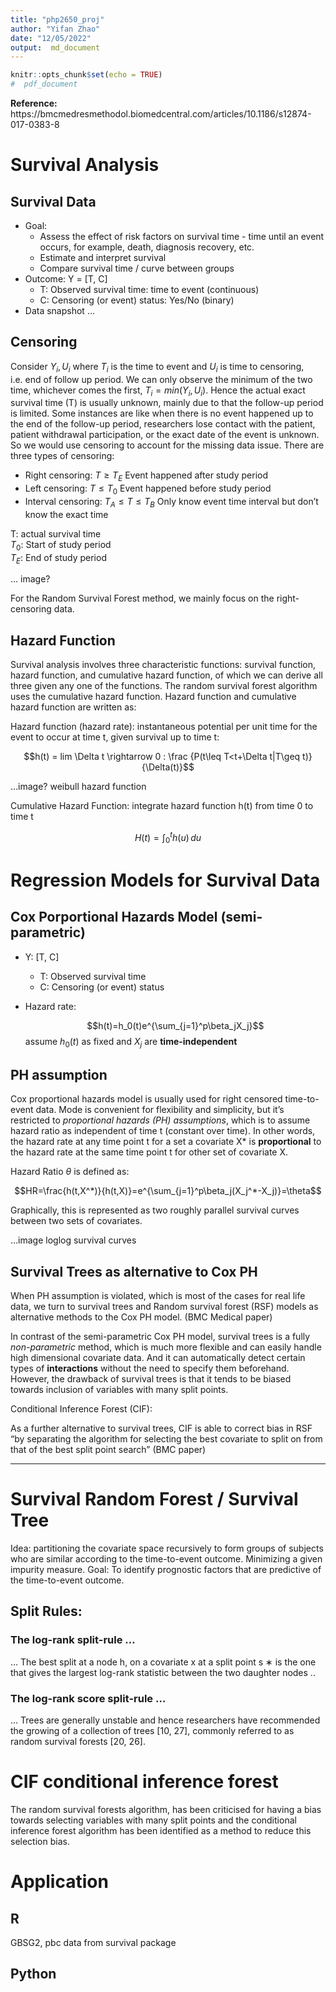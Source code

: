 ```yaml
---
title: "php2650_proj"
author: "Yifan Zhao"
date: "12/05/2022"
output:  md_document
---
```


```r
knitr::opts_chunk$set(echo = TRUE)
#  pdf_document
```


**Reference:**
https://bmcmedresmethodol.biomedcentral.com/articles/10.1186/s12874-017-0383-8




# Survival Analysis

## Survival Data

* Goal: 
    * Assess the effect of risk factors on survival time - time until an event occurs, for example, death, diagnosis recovery, etc.
    * Estimate and interpret survival
    * Compare survival time / curve between groups

* Outcome: Y = [T, C] 
  * T: Observed survival time: time to event (continuous)
  * C: Censoring (or event) status: Yes/No (binary)
  
  <!-- Y_i: time to event; U_i Time to censoring -->

* Data snapshot ...


## Censoring

Consider $Y_i, U_i$ where $T_i$ is the time to event and $U_i$ is time to censoring, i.e. end of follow up period. We can only observe the minimum of the two time, whichever comes the first, $T_i = min(Y_i,U_i)$. Hence the actual exact survival time (T) is usually unknown, mainly due to that the follow-up period is limited. Some instances are like when there is no event happened up to the end of the follow-up period, researchers lose contact with the patient, patient withdrawal participation, or the exact date of the event is unknown. So we would use censoring to account for the missing data issue. There are three types of censoring:

* Right censoring: $T \geq T_E$ Event happened after study period
* Left censoring: $T \leq T_0$ Event happened before study period
* Interval censoring: $T_A \leq T \leq T_B$ Only know event time interval but don't know the exact time

T: actual survival time   
$T_0$: Start of study period   
$T_E$: End of study period  

... image?

For the Random Survival Forest method, we mainly focus on the right-censoring data.

## Hazard Function

Survival analysis involves three characteristic functions: survival function, hazard function, and cumulative hazard function, of which we can derive all three given any one of the functions. The random survival forest algorithm uses the cumulative hazard function. Hazard function and cumulative hazard function are written as:

Hazard function (hazard rate): instantaneous potential per unit time for the event to occur at time t, given survival up to time t:  

$$h(t) = lim \Delta t \rightarrow 0 : \frac {P(t\leq T<t+\Delta t|T\geq t)} {\Delta(t)}$$

...image? weibull hazard function


Cumulative Hazard Function: integrate hazard function h(t) from time 0 to time t 

$$H(t)=\int_{0}^{t} h(u) \,du$$


# Regression Models for Survival Data

## Cox Porportional Hazards Model (semi-parametric)


* Y: [T, C]
  * T: Observed survival time
  * C: Censoring (or event) status

* Hazard rate:
 
    $$h(t)=h_0(t)e^{\sum_{j=1}^p\beta_jX_j}$$ 
    assume $h_0(t)$ as fixed and $X_j$ are **time-independent**
    
    


## PH assumption

Cox proportional hazards model is usually used for right censored  time-to-event data. Mode is convenient for flexibility and simplicity, but it's restricted to *proportional hazards (PH) assumptions*, which is to assume hazard ratio as independent of time t (constant over time). In other words, the hazard rate at any time point t for a set a covariate X* is **proportional** to the hazard rate at the same time point t for other set of covariate X.

Hazard Ratio $\theta$ is defined as:

$$HR=\frac{h(t,X^*)}{h(t,X)}=e^{\sum_{j=1}^p\beta_j(X_j^*-X_j)}=\theta$$

Graphically, this is represented as two roughly parallel survival curves between two sets of covariates.

...image loglog survival curves



## Survival Trees as alternative to Cox PH

When PH assumption is violated, which is most of the cases for real life data, we turn to survival trees and Random survival forest (RSF) models as alternative methods to the Cox PH model. (BMC Medical paper)

In contrast of the semi-parametric Cox PH model, survival trees is a fully *non-parametric* method, which is much more flexible and can easily handle high dimensional covariate data. And it can automatically detect certain types of **interactions** without the need to specify them beforehand. However, the drawback of survival trees is that it tends to be biased towards inclusion of variables with many split points. 

Conditional Inference Forest (CIF):

As a further alternative to survival trees, CIF is able to correct bias in RSF "by separating the algorithm for selecting the best covariate to split on from that of the best split point search" (BMC paper)







-------------------------------

# Survival Random Forest / Survival Tree

Idea: partitioning the covariate space recursively to form groups of subjects who are similar according to the time-to-event outcome.
Minimizing a given impurity measure.
Goal: To identify prognostic factors that are predictive of the time-to-event outcome. 


## Split Rules:


### The log-rank split-rule ...

...
The best split at a node h, on a covariate x at a split point s ∗ is the one that gives the largest log-rank statistic between the two daughter nodes
..


### The log-rank score split-rule ...

...
Trees are generally unstable and hence researchers have recommended the growing of a collection of trees [10, 27], commonly referred to as random survival forests [20, 26].



# CIF conditional inference forest

The random survival forests algorithm, has been criticised for having a bias towards selecting variables with many split points and the conditional inference forest algorithm has been identified as a method to reduce this selection bias. 



# Application

## R

GBSG2, pbc data from survival package

## Python



